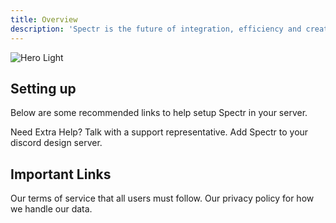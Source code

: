 ```yaml
---
title: Overview
description: 'Spectr is the future of integration, efficiency and creativity in the world of design. Hosting tools for server management, design feedback and automation for a seamless performance.'
---
```


<img
  className="block dark:hidden"
  src="/images/hero-light.svg"
  alt="Hero Light"
/>

## Setting up

Below are some recommended links to help setup Spectr in your server.

<CardGroup cols={2}>
  <Card
    title="Support Server"
    icon="discord"
    href="https://discord.gg/FyZCAWtDSW"
  >
    Need Extra Help? Talk with a support representative.
  </Card>
  <Card
    title="Add Spectr"
    icon="robot"
    href="https://discord.com/oauth2/authorize?client_id=1295108235669405786"
  >
    Add Spectr to your discord design server.
  </Card>
</CardGroup>

## Important Links

<CardGroup cols={2}>
  <Card
    title="Terms of Service"
    icon="phone"
    href=""
  >
    Our terms of service that all users must follow.
  </Card>
  <Card
    title="Privacy Policy"
    icon="code"
    href=""
  >
    Our privacy policy for how we handle our data.
  </Card>
</CardGroup>
